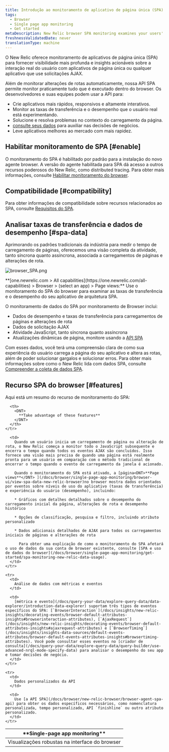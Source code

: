 ```yaml
---
title: Introdução ao monitoramento de aplicativo de página única (SPA)
tags:
  - Browser
  - Single page app monitoring
  - Get started
metaDescription: New Relic browser SPA monitoring examines your users' experience with the frontend logic for single-page apps or any apps that pull content dynamically.
freshnessValidatedDate: never
translationType: machine
---
```



O New Relic <InlinePopover type="browser"/>oferece monitoramento de aplicativos de página única (SPA) para fornecer visibilidade mais profunda e insights acionáveis sobre a interação real do usuário com aplicativos de página única ou qualquer aplicativo que use solicitações AJAX.

Além de monitorar alterações de rotas automaticamente, nossa API SPA permite monitor praticamente tudo que é executado dentro do browser. Os desenvolvedores e suas equipes podem usar a API para:

* Crie aplicativos mais rápidos, responsivos e altamente interativos.
* Monitor as taxas de transferência e o desempenho que o usuário real está experimentando.
* Solucione e resolva problemas no contexto do carregamento da página.
* [consulte seus dados](/docs/using-new-relic/data/understand-data/query-new-relic-data) para auxiliar nas decisões de negócios.
* Leve aplicativos melhores ao mercado com mais rapidez.

## Habilitar monitoramento de SPA [#enable]

O monitoramento do SPA é habilitado por padrão para a instalação do novo agente browser. A versão do agente habilitada para SPA dá acesso a outros recursos poderosos do New Relic, como distributed tracing. Para obter mais informações, consulte [Habilitar monitoramento do browser](/docs/browser/new-relic-browser/installation/update-browser-agent/#agent-types).

## Compatibilidade [#compatibility]

Para obter informações de compatibilidade sobre recursos relacionados ao SPA, consulte [Requisitos do SPA](/docs/browser/new-relic-browser/getting-started/compatibility-requirements-browser-monitoring#spa).

## Analisar taxas de transferência e dados de desempenho [#spa-data]

Aprimorando os padrões tradicionais da indústria para medir o tempo de carregamento de páginas, oferecemos uma visão completa da atividade, tanto síncrona quanto assíncrona, associada a carregamentos de páginas e alterações de rota.

<img
  title="browser_SPA.png"
  alt="browser_SPA.png"
  src={browserSpaPageview}
/>

<figcaption>
  <DNT>**[one.newrelic.com > All capabilities](https://one.newrelic.com/all-capabilities) > Browser > (select an app) > Page views:**</DNT> Use o monitoramento do SPA do browser para examinar as taxas de transferência e o desempenho do seu aplicativo de arquitetura SPA.
</figcaption>

O monitoramento de dados do SPA por monitoramento de Browser inclui:

* Dados de desempenho e taxas de transferência para carregamentos de páginas e alterações de rota
* Dados de solicitação AJAX
* Atividade JavaScript, tanto síncrona quanto assíncrona
* Atualizações dinâmicas de página, monitore usando a [API SPA](/docs/browser/new-relic-browser/browser-agent-spa-api)

Com esses dados, você terá uma compreensão clara de como sua experiência do usuário carrega a página do seu aplicativo e altera as rotas, além de poder solucionar gargalos e solucionar erros. Para obter mais informações sobre como o New Relic lida com dados SPA, consulte [Compreender a coleta de dados SPA](/docs/browser/single-page-app-monitoring/use-spa-data/understand-spa-data-collection).

## Recurso SPA do browser [#features]

Aqui está um resumo do recurso de monitoramento do SPA:

<table>
  <thead>
    <tr>
      <th style={{ width: "200px" }}>
        <DNT>
          **Single-page app monitoring**
        </DNT>
      </th>

      <th>
        <DNT>
          **Take advantage of these features**
        </DNT>
      </th>
    </tr>
  </thead>

  <tbody>
    <tr>
      <td>
        Visualizações robustas na interface do browser
      </td>

      <td>
        Quando um usuário inicia um carregamento de página ou alteração de rota, o New Relic começa a monitor todo o JavaScript subsequente e encerra o tempo quando todos os eventos AJAX são concluídos. Isso fornece uma visão mais precisa de quando uma página está realmente pronta para um usuário em comparação com o método tradicional de encerrar o tempo quando o evento de carregamento da janela é acionado.

        Quando o monitoramento do SPA está ativado, a [página<DNT>**Page views**</DNT> ](/docs/browser/single-page-app-monitoring/browser-ui/view-spa-data-new-relic-browser)no browser mostra dados orientados por eventos sobre níveis de uso do aplicativo (taxas de transferência) e experiência do usuário (desempenho), incluindo:

        * Gráficos com detalhes detalhados sobre o desempenho do carregamento inicial da página, alterações de rota e desempenho histórico

        * Opções de classificação, pesquisa e filtro, incluindo atributo personalizado

        * Dados adicionais detalhados de AJAX para todos os carregamentos iniciais de páginas e alterações de rota

          Para obter uma explicação de como o monitoramento do SPA afetará o uso de dados da sua conta de browser existente, consulte [SPA e uso de dados do browser](/docs/browser/single-page-app-monitoring/get-started/spa-monitoring-new-relic-data-usage).
      </td>
    </tr>

    <tr>
      <td>
        Análise de dados com métricas e eventos
      </td>

      <td>
        [métrica e evento](/docs/query-your-data/explore-query-data/data-explorer/introduction-data-explorer) suportam três tipos de eventos específicos do SPA: [`BrowserInteraction`](/docs/insights/new-relic-insights/decorating-events/browser-default-attributes-insights#browserinteraction-attributes), [`AjaxRequest`](/docs/insights/new-relic-insights/decorating-events/browser-default-attributes-insights#ajaxrequest-attributes) e [`BrowserTiming`](/docs/insights/insights-data-sources/default-events-attributes/browser-default-events-attributes-insights#browsertiming-attributes). Você pode consultar esses eventos no [criador de consulta](/docs/query-your-data/explore-query-data/query-builder/use-advanced-nrql-mode-specify-data) para analisar o desempenho do seu app e tomar decisões de negócio.
      </td>
    </tr>

    <tr>
      <td>
        Dados personalizados da API
      </td>

      <td>
        Use [a API SPA](/docs/browser/new-relic-browser/browser-agent-spa-api) para obter os dados específicos necessários, como nomenclatura personalizada, tempo personalizado, API `finishline` ou outro atributo personalizado.
      </td>
    </tr>
  </tbody>
</table>